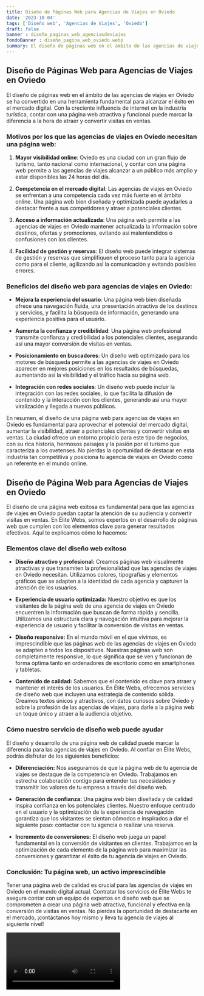 ```yaml
---
title: Diseño de Páginas Web para Agencias de Viajes en Oviedo
date: '2023-10-04'
tags: ['Diseño web', 'Agencias de Viajes', 'Oviedo']
draft: false
banner : diseño_paginas_web_agenciasdeviajes
fondoBanner : diseño_pagina_web_oviedo.webp
summary: El diseño de páginas web en el ámbito de las agencias de viajes en Oviedo se ha convertido en una herramienta fundamental para alcanzar el éxito en el mercado digital. Con la creciente influencia de internet en la industria turística, contar con una página web atractiva y funcional puede marcar la diferencia a la hora de atraer y convertir visitas en ventas.
---
```


## Diseño de Páginas Web para Agencias de Viajes en Oviedo

El diseño de páginas web en el ámbito de las agencias de viajes en Oviedo se ha convertido en una herramienta fundamental para alcanzar el éxito en el mercado digital. Con la creciente influencia de internet en la industria turística, contar con una página web atractiva y funcional puede marcar la diferencia a la hora de atraer y convertir visitas en ventas.

### Motivos por los que las agencias de viajes en Oviedo necesitan una página web:

1. **Mayor visibilidad online**: Oviedo es una ciudad con un gran flujo de turismo, tanto nacional como internacional, y contar con una página web permite a las agencias de viajes alcanzar a un público más amplio y estar disponibles las 24 horas del día.

2. **Competencia en el mercado digital**: Las agencias de viajes en Oviedo se enfrentan a una competencia cada vez más fuerte en el ámbito online. Una página web bien diseñada y optimizada puede ayudarles a destacar frente a sus competidores y atraer a potenciales clientes.

3. **Acceso a información actualizada**: Una página web permite a las agencias de viajes en Oviedo mantener actualizada la información sobre destinos, ofertas y promociones, evitando así malentendidos o confusiones con los clientes.

4. **Facilidad de gestión y reservas**: El diseño web puede integrar sistemas de gestión y reservas que simplifiquen el proceso tanto para la agencia como para el cliente, agilizando así la comunicación y evitando posibles errores.

### Beneficios del diseño web para agencias de viajes en Oviedo:

- **Mejora la experiencia del usuario**: Una página web bien diseñada ofrece una navegación fluida, una presentación atractiva de los destinos y servicios, y facilita la búsqueda de información, generando una experiencia positiva para el usuario.

- **Aumenta la confianza y credibilidad**: Una página web profesional transmite confianza y credibilidad a los potenciales clientes, asegurando así una mayor conversión de visitas en ventas.

- **Posicionamiento en buscadores**: Un diseño web optimizado para los motores de búsqueda permite a las agencias de viajes en Oviedo aparecer en mejores posiciones en los resultados de búsquedas, aumentando así la visibilidad y el tráfico hacia su página web.

- **Integración con redes sociales**: Un diseño web puede incluir la integración con las redes sociales, lo que facilita la difusión de contenido y la interacción con los clientes, generando así una mayor viralización y llegada a nuevos públicos.

En resumen, el diseño de una página web para agencias de viajes en Oviedo es fundamental para aprovechar el potencial del mercado digital, aumentar la visibilidad, atraer a potenciales clientes y convertir visitas en ventas. La ciudad ofrece un entorno propicio para este tipo de negocios, con su rica historia, hermosos paisajes y la pasión por el turismo que caracteriza a los ovetenses. No pierdas la oportunidad de destacar en esta industria tan competitiva y posiciona tu agencia de viajes en Oviedo como un referente en el mundo online.

<GifSeo />

<Cta />

## Diseño de Página Web para Agencias de Viajes en Oviedo

El diseño de una página web exitosa es fundamental para que las agencias de viajes en Oviedo puedan captar la atención de su audiencia y convertir visitas en ventas. En Élite Webs, somos expertos en el desarrollo de páginas web que cumplen con los elementos clave para generar resultados efectivos. Aquí te explicamos cómo lo hacemos:

### Elementos clave del diseño web exitoso

- **Diseño atractivo y profesional:** Creamos páginas web visualmente atractivas y que transmiten la profesionalidad que las agencias de viajes en Oviedo necesitan. Utilizamos colores, tipografías y elementos gráficos que se adapten a la identidad de cada agencia y capturen la atención de los usuarios.

- **Experiencia de usuario optimizada:** Nuestro objetivo es que los visitantes de la página web de una agencia de viajes en Oviedo encuentren la información que buscan de forma rápida y sencilla. Utilizamos una estructura clara y navegación intuitiva para mejorar la experiencia de usuario y facilitar la conversión de visitas en ventas.

- **Diseño responsive:** En el mundo móvil en el que vivimos, es imprescindible que las páginas web de las agencias de viajes en Oviedo se adapten a todos los dispositivos. Nuestras páginas web son completamente responsive, lo que significa que se ven y funcionan de forma óptima tanto en ordenadores de escritorio como en smartphones y tabletas.

- **Contenido de calidad:** Sabemos que el contenido es clave para atraer y mantener el interés de los usuarios. En Élite Webs, ofrecemos servicios de diseño web que incluyen una estrategia de contenido sólida. Creamos textos únicos y atractivos, con datos curiosos sobre Oviedo y sobre la profesión de las agencias de viajes, para darle a la página web un toque único y atraer a la audiencia objetivo.

### Cómo nuestro servicio de diseño web puede ayudar

El diseño y desarrollo de una página web de calidad puede marcar la diferencia para las agencias de viajes en Oviedo. Al confiar en Élite Webs, podrás disfrutar de los siguientes beneficios:

- **Diferenciación:** Nos aseguramos de que la página web de tu agencia de viajes se destaque de la competencia en Oviedo. Trabajamos en estrecha colaboración contigo para entender tus necesidades y transmitir los valores de tu empresa a través del diseño web.

- **Generación de confianza:** Una página web bien diseñada y de calidad inspira confianza en los potenciales clientes. Nuestro enfoque centrado en el usuario y la optimización de la experiencia de navegación garantiza que los visitantes se sientan cómodos e inspirados a dar el siguiente paso: contactar con tu agencia o realizar una reserva.

- **Incremento de conversiones:** El diseño web juega un papel fundamental en la conversión de visitantes en clientes. Trabajamos en la optimización de cada elemento de la página web para maximizar las conversiones y garantizar el éxito de tu agencia de viajes en Oviedo.

### Conclusión: Tu página web, un activo imprescindible

Tener una página web de calidad es crucial para las agencias de viajes en Oviedo en el mundo digital actual. Contratar los servicios de Élite Webs te asegura contar con un equipo de expertos en diseño web que se comprometen a crear una página web atractiva, funcional y efectiva en la conversión de visitas en ventas. No pierdas la oportunidad de destacarte en el mercado, ¡contáctanos hoy mismo y lleva tu agencia de viajes al siguiente nivel!

<Video />

<CtaBot job='Agencias de Viajes' city='Oviedo'/>

<Gmaps query='Oviedo+españa+maps' />